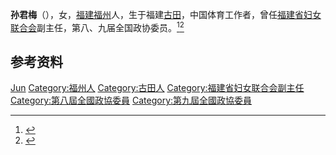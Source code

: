 '''孙君梅'''（{{bd|1940年|11月|}}），女，[[福建|福建]][[福州|福州]]人，生于福建[[古田|古田]]，中国体育工作者，曾任[[福建省妇女联合会|福建省妇女联合会]]副主任，第八、九届全国政协委员。<ref>{{Cite book|title=历届全国政协委员人名辞典|author=|publisher=中国国际广播出版社|year=1996|isbn=9787507813746|location=北京|pages=}}</ref><ref>{{Cite book|title=中华人民共和国职官志|author=何虎生, 李耀东, 向常福主编|publisher=中国社会出版社|year=2003|isbn=9787800883934|location=北京|pages=}}</ref>

== 参考资料 ==
{{reflist}}

{{Authority control}}
{{DEFAULTSORT:Sun孙}}
[[Category:孙姓|Jun]]
[[Category:福州人|Category:福州人]]
[[Category:古田人|Category:古田人]]
[[Category:福建省妇女联合会副主任|Category:福建省妇女联合会副主任]]
[[Category:第八屆全國政協委員|Category:第八屆全國政協委員]]
[[Category:第九屆全國政協委員|Category:第九屆全國政協委員]]

{{中国人物小作品}}
